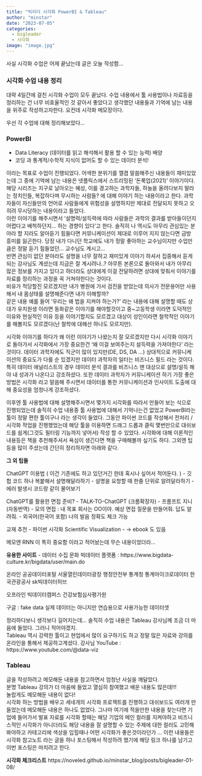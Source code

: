 ```yaml
---
title: "빅리더 시각화 PowerBI & Tableau"
author: "minstar"
date: "2023-07-05"
categories: 
  - bigleader
  - 시각화
image: "image.jpg"
---
```

사실 시각화 수업은 어제 끝났는데 글은 오늘 작성함...  

### 시각화 수업 내용 정리
대략 4일간에 걸친 시각화 수업이 모두 끝났다. 수업 내용에서 툴 사용법이나 자료등을 정리하는 건 너무 비효율적인 것 같아서 좋았다고 생각했던 내용들과 기억에 남는 내용을 위주로 작성하고자한다. 요컨데 시각화 메모장이다.  
  
우선 각 수업에 대해 정리해보았다...  

### PowerBI

- Data Literacy (데이터를 읽고 해석해서 활용 할 수 있는 능력) 배양
- 코딩 과 통계적/수학적 지식이 없어도 할 수 있는 데이터 분석!
  
이라는 목표로 수업이 진행되었다. 어색한 분위기를 깰겸 말씀해주신 내용들이 재미있었는데 그 중에 기억에 남는 내용은 넷플릭스에서 스트리밍된 '돈룩업(2021)' 이야기이다.  
해당 시리즈는 지구로 날아오는 혜성, 이를 경고하는 과학자들, 하늘을 올려다보지 말라는 정치인들, 복잡하다며 무시하는 사람들? 에 대해 이야기 하는 내용이라고 한다. 과학자들이 자신들만의 언어로 사람들에게 위험성을 설명하지만 제대로 전달되지 못하고 오히려 무시당하는 내용이라고 들었다.  
이런 이야기를 해주시면서 '설명력/설득력에 따라 사람들은 과학의 결과를 받아들이던지 어렵다고 배척하던지… 하는 경향이 있다'고 한다. 솔직히 나 역시도 아무리 관심있는 분야라 할 지라도 알아듣기 힘들다면 커뮤니케이션이 제대로 이루어 지지 않는다면 금방 흥미를 잃곤한다. 당장 내가 다니던 학교에도 내가 정말 좋아하는 교수님이지만 수업만큼은 정말 듣기 힘들었던... 교수님도 계시고...  
반면 관심이 없던 분야라도 설명을 너무 잘하고 재미있게 이야기 하셔서 집중해서 듣게되는 강사님도 계셨는데 지금은 잘 계시려나..?
아무튼 본론으로 돌아와서 내가 아무리 많은 정보를 가지고 있다고 하더라도 상대에게 이걸 전달하려면 상대에 맞춰서 이야기를 자료를 정리하는 과정을 꼭 거쳐야한다는 것이다.  
비유가 적당할진 모르겠지만 내가 병원에 가서 검진을 받았는데 의사가 전문용어만 사용해서 내 몸상태를 설명해준다면 내가 이해할까?  
같은 내용 예를 들어 '우리는 왜 법을 지켜야 하는가?' 라는 내용에 대해 설명할 때도 상대가 유치원생 이라면 동화같은 이야기를 해야할것이고 중~고등학생 이라면 도덕적인 이유와 현실적인 이유 등을 이야기할지도 모르겠고 대상이 성인이라면 철학적인 이야기를 해볼지도 모르겠다(난 철학에 대해선 하나도 모르지만).  
  
시각화 이야기를 하다가 왜 이런 이야기가 나왔는지 잘 모르겠지만 다시 시각화 이야기로 돌아가서 시각화에서 가장 중요한건 '왜 이걸 보여주는지 설득력을 가져야한다' 라는 것이다. 데이터 과학자에도 직군이 많이 있지만(DE, DS, DA ...) 상대적으로 커뮤니케이션의 중요도가 다를 순 있겠지만 데이터 과학자의 일터는 비즈니스 필드 라는 것이다.  
특히 데이터 애널리스트의 경우 데이터 분석 결과를 비즈니스 맨 대상으로 설명/설득 해야 내 성과가 나온다고 강조하셨다. 또한 데이터 과학자가 커뮤니케이션 하기 가장 좋은 방법은 시각화 라고 말씀해 주시면서 데이터를 통한 커뮤니케이션과 인사이트 도출에 대해 중요성을 엄청나게 강조하셨다.  
  
이후엔 툴 사용법에 대해 설명해주시면서 몇가지 시각화를 따라서 만들어 보는 식으로 진행되었는데 솔직히 수업 내용중 툴 사용법에 대해서 기억나는건 없었고 PowerBI라는 툴이 정말 편한 툴이구나 라는 생각이 들었다. 그동안 파이썬 코드를 작성해서 전처리 / 시각화 작업을 진행했었는데 해당 툴을 이용하면 드래그 드롭과 클릭 몇번만으로 대쉬보드를 쉽게(그것도 필터링 기능까지 넣어서) 작성 할 수 있었다. 시각화에 대해 이론적인 내용등은 책을 추천해주셔서 욕심이 생긴다면 책을 구매해볼까 싶기도 하다. 그외엔 팁등을 많이 주셨는데 간단히 정리하자면 아래와 같다.  

**그 외 팁들**

ChatGPT 이용법 ( 이건 기존에도 하고 있던거긴 한데 혹시나 싶어서 적어둔다. )
- 깃헙 코드 하나 복붙해서 설명해달라하기
- 설명을 요청할 때 한줄 단위로 알려달라하기
- 에러 발생시 코드랑 같이 물어보기

ChatGPT를 활용한 면접 준비?
- TALK-TO-ChatGPT (크롬확장자)
- 프롬프트 지니 (자동번역)
- 모의 면접 : 내 목표 회사는 OO이야. 예상 면접 질문을 만들어줘. 답도 알려줘.
- 외국어(한국어 포함) 나의 발음 정확도 체크 가능

교재 추천
- 파이썬 시각화 Scientific Visualization
- → ebook 도 있음

메모엔 RNN 이 특히 중요함 이라고 적어놨는데 무슨 내용이었더라...

**유용한 사이트**
- 데이터 수집
문화 빅데이터 플랫폼 : https://www.bigdata-culture.kr/bigdata/user/main.do

온라인
공공데이터포털 서울열린데이터광장 행정안전부 통계청 통계마이크로데이터 한국관광공사 sk빅데이터허브

오프라인
빅데이터캠퍼스 건강보험심사평가원

구글 : fake data 
실제 데이터는 아니지만 연습용으로 사용가능한 데이터셋


정리하다보니 생각보다 길어지는데... 솔직히 수업 내용은 Tableau 강사님께 조금 더 마음에 들었다. 그러니 적어야겠지.  
Tableau 역시 강력한 툴이고 현업에서 많이 요구하기도 하고 정말 많은 자료와 강의를 온라인을 통해서 제공하고계셨다.
강사님 YouTube : https://www.youtube.com/@data-viz

### Tableau

글을 작성하려고 메모해둔 내용을 참고하면서 엄청난 사실을 깨달았다.  
분명 Tableau 강의가 더 마음에 들었고 열심히 참여했고 배운 내용도 많은데!!!  
놀랍게도 메모해둔 내용이 없다!  
시각화 하는 방법을 배우고 세네개의 시각화 프로젝트를 진행하고 대쉬보드도 여러개 만들었는데 메모해둔 내용은 하나도 없었다.
그나마 여기에 적을만한 내용을 찾는다면 기업에 들어가서 발표 자료를 시각화 할때는 해당 기업의 메인 컬러를 지켜야하고 비즈니스적인 시각화가 아니더라도 해당 내용을 잘 설명할 수 있는 주제에 대한 컬러도 고민해봐야하고 카테고리에 색상을 입힐때나 어떤 시각화가 좋은것이라던가 ...
이런 내용들은 시각화 참고노트 라는 글을 하나 포스팅해서 작성하려 했기에 해당 링크 하나를 남기고 이번 포스팅은 마치려고 한다.

**시각화 체크리스트**
https://noveled.github.io/minstar_blog/posts/bigleader-01-08/

